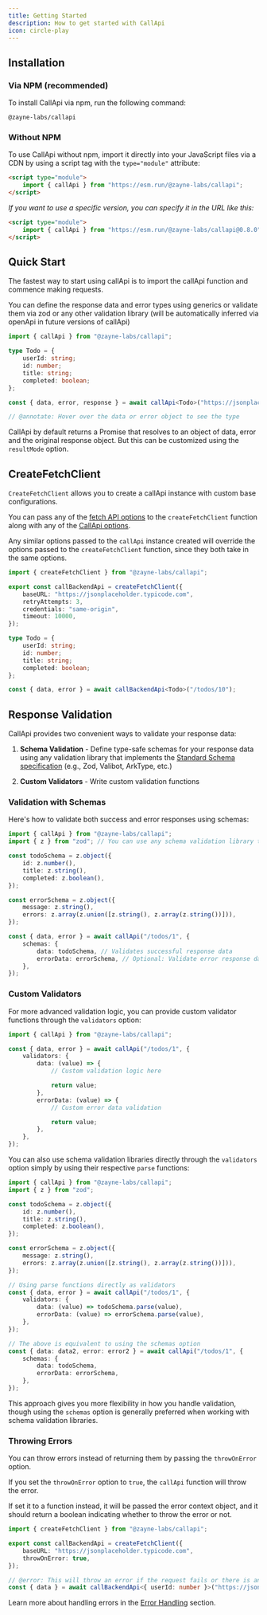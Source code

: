 ```yaml
---
title: Getting Started
description: How to get started with CallApi
icon: circle-play
---
```


## Installation

### Via NPM (recommended)

To install CallApi via npm, run the following command:

```package-install
@zayne-labs/callapi
```

### Without NPM

To use CallApi without npm, import it directly into your JavaScript files via a CDN by using a script tag with the `type="module"` attribute:

```html
<script type="module">
	import { callApi } from "https://esm.run/@zayne-labs/callapi";
</script>
```

_If you want to use a specific version, you can specify it in the URL like this:_

```html
<script type="module">
	import { callApi } from "https://esm.run/@zayne-labs/callapi@0.8.0";
</script>
```

## Quick Start

The fastest way to start using callApi is to import the callApi function and commence making requests.

You can define the response data and error types using generics or validate them via zod or any other validation library (will be automatically inferred via openApi in future versions of callApi)

```ts twoslash title="api.ts"
import { callApi } from "@zayne-labs/callapi";

type Todo = {
	userId: string;
	id: number;
	title: string;
	completed: boolean;
};

const { data, error, response } = await callApi<Todo>("https://jsonplaceholder.typicode.com/todos/1");

// @annotate: Hover over the data or error object to see the type
```

CallApi by default returns a Promise that resolves to an object of data, error and the original response object. But this can be customized using the `resultMode` option.

## CreateFetchClient

`CreateFetchClient` allows you to create a callApi instance with custom base configurations.

You can pass any of the [fetch API options](https://developer.mozilla.org/en-US/docs/Web/API/fetch#parameters) to the `createFetchClient` function along with any of the [CallApi options](./extra-options).

Any similar options passed to the `callApi` instance created will override the options passed to the `createFetchClient` function, since they both take in the same options.

```ts twoslash title="callBackendApi.ts"
import { createFetchClient } from "@zayne-labs/callapi";

export const callBackendApi = createFetchClient({
	baseURL: "https://jsonplaceholder.typicode.com",
	retryAttempts: 3,
	credentials: "same-origin",
	timeout: 10000,
});

type Todo = {
	userId: string;
	id: number;
	title: string;
	completed: boolean;
};

const { data, error } = await callBackendApi<Todo>("/todos/10");
```

## Response Validation

CallApi provides two convenient ways to validate your response data:

1. **Schema Validation** - Define type-safe schemas for your response data using any validation library that implements the [Standard Schema specification](https://github.com/standard-schema/standard-schema) (e.g., Zod, Valibot, ArkType, etc.)

2. **Custom Validators** - Write custom validation functions

### Validation with Schemas

Here's how to validate both success and error responses using schemas:

```ts twoslash title="api.ts"
import { callApi } from "@zayne-labs/callapi";
import { z } from "zod"; // You can use any schema validation library that implements the Standard Schema specification

const todoSchema = z.object({
	id: z.number(),
	title: z.string(),
	completed: z.boolean(),
});

const errorSchema = z.object({
	message: z.string(),
	errors: z.array(z.union([z.string(), z.array(z.string())])),
});

const { data, error } = await callApi("/todos/1", {
	schemas: {
		data: todoSchema, // Validates successful response data
		errorData: errorSchema, // Optional: Validate error response data
	},
});
```

### Custom Validators

For more advanced validation logic, you can provide custom validator functions through the `validators` option:

```ts twoslash title="api.ts"
import { callApi } from "@zayne-labs/callapi";

const { data, error } = await callApi("/todos/1", {
	validators: {
		data: (value) => {
			// Custom validation logic here

			return value;
		},
		errorData: (value) => {
			// Custom error data validation

			return value;
		},
	},
});
```

You can also use schema validation libraries directly through the `validators` option simply by using their respective `parse` functions:

```ts twoslash title="api.ts"
import { callApi } from "@zayne-labs/callapi";
import { z } from "zod";

const todoSchema = z.object({
	id: z.number(),
	title: z.string(),
	completed: z.boolean(),
});

const errorSchema = z.object({
	message: z.string(),
	errors: z.array(z.union([z.string(), z.array(z.string())])),
});

// Using parse functions directly as validators
const { data, error } = await callApi("/todos/1", {
	validators: {
		data: (value) => todoSchema.parse(value),
		errorData: (value) => errorSchema.parse(value),
	},
});

// The above is equivalent to using the schemas option
const { data: data2, error: error2 } = await callApi("/todos/1", {
	schemas: {
		data: todoSchema,
		errorData: errorSchema,
	},
});
```

This approach gives you more flexibility in how you handle validation, though using the `schemas` option is generally preferred when working with schema validation libraries.

### Throwing Errors

You can throw errors instead of returning them by passing the `throwOnError` option.

If you set the `throwOnError` option to `true`, the `callApi` function will throw the error.

If set it to a function instead, it will be passed the error context object, and it should return a boolean indicating whether to throw the error or not.

```ts twoslash title="callBackendApi.ts"
import { createFetchClient } from "@zayne-labs/callapi";

export const callBackendApi = createFetchClient({
	baseURL: "https://jsonplaceholder.typicode.com",
	throwOnError: true,
});

// @error: This will throw an error if the request fails or there is an error response
const { data } = await callBackendApi<{ userId: number }>("https://jsonplaceholder.typicode.com/todos/1");
```

Learn more about handling errors in the [Error Handling](./error-handling) section.
